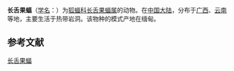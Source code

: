 {{Speciesbox
| status = LC
| status_system = iucn3.1
| status_ref ={{r|IUCN}}
| image = Eonycteris spelaea.jpg
| taxon = Eonycteris spelaea
| authority = (Dobson, 1871){{r|id142}}
}}

'''长舌果蝠'''（[[学名|学名]]：{{lang|la|''Eonycteris spelaea''}}）为[[狐蝠科|狐蝠科]][[长舌果蝠属|长舌果蝠属]]的动物。在[[中国大陆|中国大陆]]，分布于[[广西|广西]]、[[云南|云南]]等地，主要生活于热带岩洞。该物种的模式产地在缅甸。{{r|id142}}

== 参考文献 ==
{{reflist|refs=
<ref name="IUCN">{{IUCN2009.1 |assessors=C. Francis, G. Rosell-Ambal, B. Tabaranza, P. Carino, K. Helgen, S. Molur & C. Srinivasulu |year=2008 |title=Eonycteris spelaea |id=7787 |downloaded = February 2, 2010}}</ref>
<ref name="id142">{{cite web| url =http://www.bioinfo.cn/db05/BjdwSpecies.php?action=view&id=142| title =长舌果蝠| work =《中国动物物种编目数据库》| publisher =中国科学院微生物研究所| author =中国科学院动物研究所| accessdate =2009-03-27| deadurl =yes| archiveurl =https://web.archive.org/web/20160305054107/http://www.bioinfo.cn/db05/BjdwSpecies.php?action=view&id=142| archivedate =2016-03-05}}</ref>
}}

{{taxonbar|from=Q971953}}
{{蝙蝠小作品}}

[[Category:长舌果蝠属|长舌果蝠]]